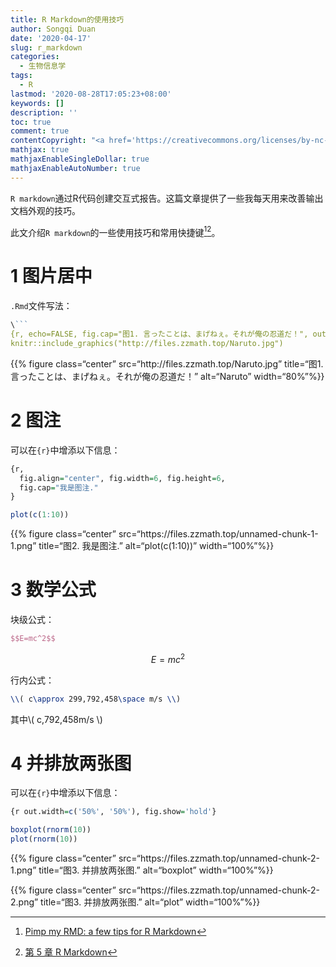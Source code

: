 ```yaml
---
title: R Markdown的使用技巧
author: Songqi Duan
date: '2020-04-17'
slug: r_markdown
categories:
  - 生物信息学
tags:
  - R
lastmod: '2020-08-28T17:05:23+08:00'
keywords: []
description: ''
toc: true
comment: true
contentCopyright: "<a href='https://creativecommons.org/licenses/by-nc-nd/4.0/'>CC BY-NC-ND 4.0</a>"
mathjax: true
mathjaxEnableSingleDollar: true
mathjaxEnableAutoNumber: true
---
```

`R markdown`通过R代码创建交互式报告。这篇文章提供了一些我每天用来改善输出文档外观的技巧。

此文介绍`R markdown`的一些使用技巧和常用快捷键[^1][^2]。

# 1 图片居中

`.Rmd`文件写法：

```r
\```
{r, echo=FALSE, fig.cap="图1. 言ったことは、まげねぇ。それが俺の忍道だ！", out.width = '80%'}
knitr::include_graphics("http://files.zzmath.top/Naruto.jpg")

```

{{% figure class="center" src="http://files.zzmath.top/Naruto.jpg" title="图1. 言ったことは、まげねぇ。それが俺の忍道だ！" alt="Naruto" width="80%"%}}

# 2 图注

可以在`{r}`中增添以下信息：

```r
{r, 
  fig.align="center", fig.width=6, fig.height=6,
  fig.cap="我是图注."
}
```

```r
plot(c(1:10))
```

{{% figure class="center" src="https://files.zzmath.top/unnamed-chunk-1-1.png" title="图2. 我是图注." alt="plot(c(1:10))" width="100%"%}}


# 3 数学公式

块级公式：

```latex
$$E=mc^2$$
```

$$E=mc^2$$

行内公式：

```latex
\\( c\approx 299,792,458\space m/s \\)
```

其中\\( c\approx 299,792,458\space m/s \\)

# 4 并排放两张图

可以在`{r}`中增添以下信息：

```r
{r out.width=c('50%', '50%'), fig.show='hold'}
```

```r
boxplot(rnorm(10))
plot(rnorm(10))
```

{{% figure class="center" src="https://files.zzmath.top/unnamed-chunk-2-1.png" title="图3. 并排放两张图." alt="boxplot" width="100%"%}}

{{% figure class="center" src="https://files.zzmath.top/unnamed-chunk-2-2.png" title="图3. 并排放两张图." alt="plot" width="100%"%}}

[^1]: [Pimp my RMD: a few tips for R Markdown](https://holtzy.github.io/Pimp-my-rmd/#)
[^2]: [第 5 章 R Markdown](https://bookdown.org/xiao/RAnalysisBook/r-markdown.html)

